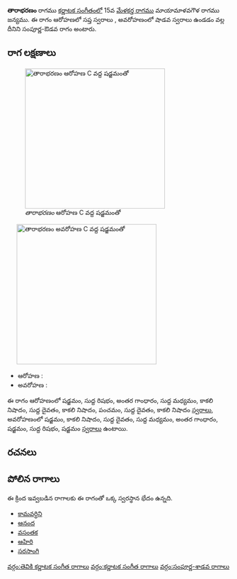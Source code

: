 {{Infobox ragam
	| name          	= తారాభరణం
	| synonym	    	= 
	| mela          	= 
	| chakra        	= 
	| janaka        	= 
	| type          	= సంపూర్ణ-శాడవ
	| arohanam      	= {{svaraC|S|R1|G3|M1|N3|D1|N3|P|D1|N3}} 
	| avarohanam    	= {{svaraC|S'|N3|D1|M1|G3|S|R1|S}}
	| jeeva         	=
	| chhaya        	=
	| nyasa         	=
	| vishesha      	= 
	| equivalent  		= 
}}
{{కర్ణాటక సంగీత రాగాలు}}
'''తారాభరణం''' రాగము [[కర్ణాటక సంగీతం]]లో 15వ [[మేళకర్త రాగము]] మాయామాళవగౌళ రాగము జన్యము.  ఈ రాగం ఆరోహణలో సప్త స్వరాలు , అవరోహణంలో షాడవ స్వరాలు ఉండడం వల్ల దీనిని సంపూర్ణ-ఔడవ రాగం అంటారు.


==రాగ లక్షణాలు==
[[Image:tarabharanam_ar_kb2wiki.png|thumb|right|316px|''తారాభరణం'' ఆరోహణ C వద్ద షడ్జమంతో]]
	[[Image:tarabharanam_av_kb2wiki.png|thumb|right|316px|''తారాభరణం'' అవరోహణ C వద్ద షడ్జమంతో]]

* ఆరోహణ : {{svaraC|S|R1|G3|M1|N3|D1|N3|P|D1|N3}} 
* అవరోహణ : {{svaraC|S'|N3|D1|M1|G3|S|R1|S}}

ఈ రాగం ఆరోహణంలో షడ్జమం, సుద్ద  రిషభం, అంతర గాంధారం, సుద్ద మధ్యమం, కాకలి  నిషాదం, సుద్ద దైవతం, కాకలి  నిషాదం, పంచమం, సుద్ద దైవతం, కాకలి  నిషాదం [[స్వరాలు]], అవరోహణంలో షడ్జమం, కాకలి  నిషాదం, సుద్ద దైవతం, సుద్ద మధ్యమం, అంతర గాంధారం, షడ్జమం, సుద్ద  రిషభం, షడ్జమం [[స్వరాలు]] ఉంటాయి.

==రచనలు==



==పోలిన రాగాలు==
ఈ క్రింద ఇవ్వబడిన రాగాలకు ఈ రాగంతో ఒక్క స్వరస్థాన భేదం ఉన్నది.
* [[కామవర్ధిని]]
* [[ఆనంద]]
* [[వసంతక]]
* [[ఆహిరి]]
* [[సరసాంగి]]



[[వర్గం:తెవికి కర్ణాటక సంగీత రాగాలు]]
[[వర్గం:కర్ణాటక సంగీత రాగాలు]]
[[వర్గం:సంపూర్ణ-శాడవ రాగాలు]]